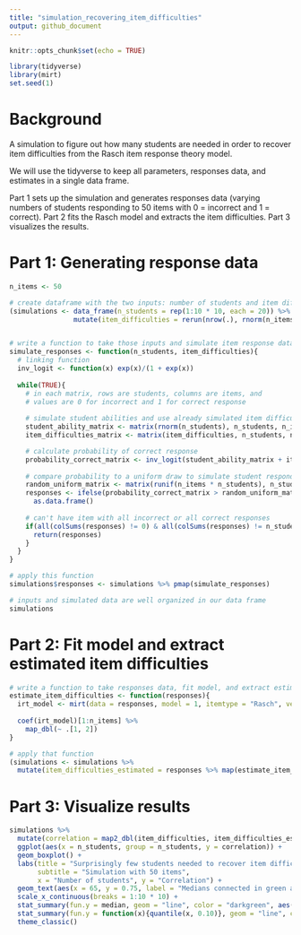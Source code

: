 ```yaml
---
title: "simulation_recovering_item_difficulties"
output: github_document
---
```


```r
knitr::opts_chunk$set(echo = TRUE)
```

```r
library(tidyverse)
library(mirt)
set.seed(1)
```

# Background

A simulation to figure out how many students are needed in order to recover item difficulties from the Rasch item response theory model. 

We will use the tidyverse to keep all parameters, responses data, and estimates in a single data frame.

Part 1 sets up the simulation and generates responses data (varying numbers of students responding to 50 items with 0 = incorrect and 1 = correct). Part 2 fits the Rasch model and extracts the item difficulties. Part 3 visualizes the results.

# Part 1: Generating response data

```r
n_items <- 50

# create dataframe with the two inputs: number of students and item difficulties
(simulations <- data_frame(n_students = rep(1:10 * 10, each = 20)) %>% 
                mutate(item_difficulties = rerun(nrow(.), rnorm(n_items, mean = 0, sd = 1))))


# write a function to take those inputs and simulate item response data 
simulate_responses <- function(n_students, item_difficulties){
  # linking function
  inv_logit <- function(x) exp(x)/(1 + exp(x))
  
  while(TRUE){
    # in each matrix, rows are students, columns are items, and 
    # values are 0 for incorrect and 1 for correct response
    
    # simulate student abilities and use already simulated item difficulties
    student_ability_matrix <- matrix(rnorm(n_students), n_students, n_items, byrow = FALSE) 
    item_difficulties_matrix <- matrix(item_difficulties, n_students, n_items, byrow = TRUE)

    # calculate probability of correct response  
    probability_correct_matrix <- inv_logit(student_ability_matrix + item_difficulties_matrix)
    
    # compare probability to a uniform draw to simulate student responding to item
    random_uniform_matrix <- matrix(runif(n_items * n_students), n_students, n_items)
    responses <- ifelse(probability_correct_matrix > random_uniform_matrix, 1, 0) %>% 
      as.data.frame()
    
    # can't have item with all incorrect or all correct responses
    if(all(colSums(responses) != 0) & all(colSums(responses) != n_students)){
      return(responses)
    }
  }
}

# apply this function
simulations$responses <- simulations %>% pmap(simulate_responses)

# inputs and simulated data are well organized in our data frame
simulations
```

# Part 2: Fit model and extract estimated item difficulties

```r
# write a function to take responses data, fit model, and extract estimated item difficulties
estimate_item_difficulties <- function(responses){
  irt_model <- mirt(data = responses, model = 1, itemtype = "Rasch", verbose = FALSE)
  
  coef(irt_model)[1:n_items] %>% 
    map_dbl(~ .[1, 2])
}

# apply that function
(simulations <- simulations %>% 
  mutate(item_difficulties_estimated = responses %>% map(estimate_item_difficulties)))
```

# Part 3: Visualize results

```r
simulations %>% 
  mutate(correlation = map2_dbl(item_difficulties, item_difficulties_estimated, cor)) %>% 
  ggplot(aes(x = n_students, group = n_students, y = correlation)) +
  geom_boxplot() + 
  labs(title = "Surprisingly few students needed to recover item difficulties", 
       subtitle = "Simulation with 50 items",
       x = "Number of students", y = "Correlation") +
  geom_text(aes(x = 65, y = 0.75, label = "Medians connected in green and 10th percentile in red.")) +
  scale_x_continuous(breaks = 1:10 * 10) +
  stat_summary(fun.y = median, geom = "line", color = "darkgreen", aes(group = 1)) + 
  stat_summary(fun.y = function(x){quantile(x, 0.10)}, geom = "line", color = "red", aes(group = 1)) +
  theme_classic()
```